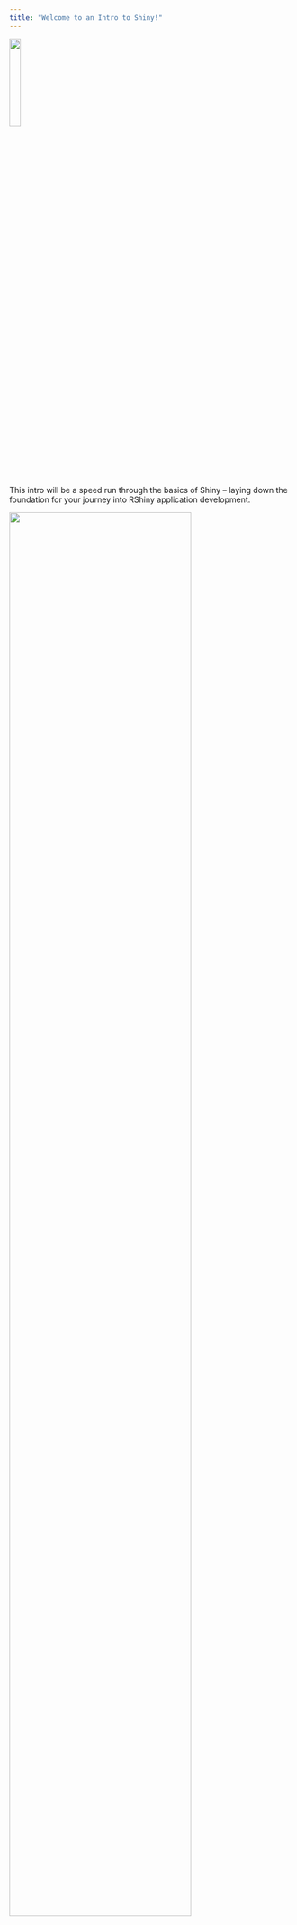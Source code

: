 ```yaml
---
title: "Welcome to an Intro to Shiny!"
---
```


![](slides/images/logo.png){fig-align="center" width="20%"}

This intro will be a speed run through the basics of Shiny – laying down the foundation for your journey into RShiny application development.

![](slides/images/coding.gif){fig-align="center" width="80%"}

Everything we will go through today will be on this website. We probably won't get through everything, but feel free to have a read of this in your own time and give the exercises a go.


## Extra Resources

| Content                                 | Link                                                      |
|-----------------------------------------|:----------------------------------------------------------|
| Google R Style Guide                    | [here](https://google.github.io/styleguide/Rguide.html)   |
| Mastering Shiny                         | [here](https://mastering-shiny.org/)                      |
| Engineering Production Grade Shiny Apps | [here](https://engineering-shiny.org/)                    |
| CSS For Shiny                              | [here](https://unleash-shiny.rinterface.com/beautify-css) |
